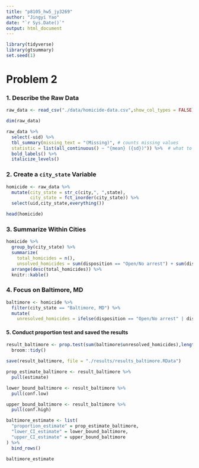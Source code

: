```yaml
---
title: "p8105_hw5_jy3269"
author: "Jingyi Yao"
date: "`r Sys.Date()`"
output: html_document
---
```


```r
library(tidyverse)
library(gtsummary)
set.seed(1)
```



# Problem 2

### 1. Describe the Raw Data
```r
raw_data <- read_csv("./data/homicide-data.csv",show_col_types = FALSE)

dim(raw_data)

```


```r
raw_data %>% 
  select(-uid) %>% 
  tbl_summary(missing_text = "(Missing)", # counts missing values
  statistic = list(all_continuous() ~ "{mean} ({sd})")) %>%  # what to do with cont
  bold_labels() %>%
  italicize_levels()

```

### 2. Create a `city_state` Variable
```r
homicide <- raw_data %>% 
  mutate(city_state = str_c(city,", ",state),
         city_state = fct_inorder(city_state)) %>% 
  select(uid,city_state,everything())

head(homicide)

```

### 3. Summarize Within Cities
```r
homicide %>% 
  group_by(city_state) %>% 
  summarize(
    total_homicides = n(),
    unsolved_homicides = sum(disposition == "Open/No arrest") + sum(disposition == "Closed without arrest")) %>% 
  arrange(desc(total_homicides)) %>% 
  knitr::kable()

```


### 4. Focus on Baltimore, MD

```r
baltimore <- homicide %>% 
  filter(city_state == "Baltimore, MD") %>% 
  mutate(
    unresolved_homicides = ifelse(disposition == "Open/No arrest" | disposition == "Closed without arrest", 1,0)) 

```

#### 5. Conduct proportion test and saved the results
```r
result_baltimore <- prop.test(sum(baltimore$unresolved_homicides),length(baltimore$unresolved_homicides)) %>% 
  broom::tidy()

save(result_baltimore, file = "./results/results_baltimore.RData")
```

```r
prop_estimate_baltimore <- result_baltimore %>% 
  pull(estimate)

lower_bound_baltimore <- result_baltimore %>% 
  pull(conf.low)

upper_bound_baltimore <- result_baltimore %>% 
  pull(conf.high)

baltimore_estimate <- list(
  "proportion_estimate" = prop_estimate_baltimore,
  "lower_CI_estimate" = lower_bound_baltimore,
  "upper_CI_estimate" = upper_bound_baltimore
) %>% 
  bind_rows()

baltimore_estimate



```


```r


```


```r


```


```r


```


```r


```


```r


```


```r


```


```r


```


```r


```


```r


```


```r


```


```r


```


```r


```


```r


```


```r


```


```r


```